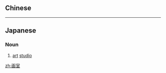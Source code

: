 {{also|畫室}}
==Chinese==
{{zh-see|畫室}}

----

==Japanese==
{{ja-kanjitab|が|しつ|yomi=on}}

===Noun===
{{ja-noun|がしつ}}

# [[art]] [[studio]]

[[zh:画室]]